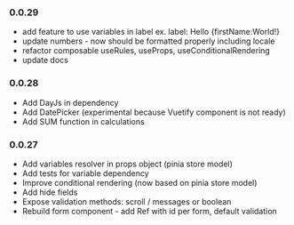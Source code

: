 
<Meta
  title="Changelog"
/>

### 0.0.29
* add feature to use variables in label ex. label: Hello &#123;firstName:World!&#125;
* update numbers - now should be formatted properly including locale
* refactor composable useRules, useProps, useConditionalRendering
* update docs

### 0.0.28
* Add DayJs in dependency
* Add DatePicker (experimental because Vuetify component is not ready)
* Add SUM function in calculations

### 0.0.27
* Add variables resolver in props object (pinia store model)
* Add tests for variable dependency
* Improve conditional rendering (now based on pinia store model)
* Add hide fields
* Expose validation methods: scroll / messages or boolean
* Rebuild form component - add Ref with id per form, default validation


